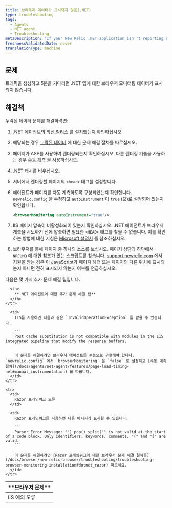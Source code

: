 ```yaml
---
title: 브라우저 데이터가 표시되지 않음(.NET)
type: troubleshooting
tags:
  - Agents
  - NET agent
  - Troubleshooting
metaDescription: 'If your New Relic .NET application isn''t reporting browser data, follow these troubleshooting procedures.'
freshnessValidatedDate: never
translationType: machine
---
```


## 문제

트래픽을 생성하고 5분을 기다리면 .NET 앱에 대한 브라우저 모니터링 데이터가 표시되지 않습니다.

## 해결책

누락된 데이터 문제를 해결하려면:

1. .NET 에이전트의 [최신 릴리스](/docs/releases/dotnet) 를 설치했는지 확인하십시오.

2. 해당되는 경우 [누락된 데이터](/docs/agents/net-agent/troubleshooting/no-data-appears-net) 에 대한 문제 해결 절차를 따르십시오.

3. 페이지가 ASP를 사용하여 렌더링되는지 확인하십시오. 다른 렌더링 기술을 사용하는 경우 [수동 계측](/docs/agents/net-agent/features/page-load-timing-net#manual_instrumentation) 을 사용하십시오.

4. .NET 캐시를 비우십시오.

5. 서버에서 렌더링할 페이지의 `<head>` 태그를 설정합니다.

6. 에이전트가 페이지를 자동 계측하도록 구성되었는지 확인합니다. `newrelic.config` 을 수정하고 `autoInstrument` 이 `true` (으)로 설정되어 있는지 확인합니다.

   ```xml
   <browserMonitoring autoInstrument="true"/>
   ```

7. IIS 페이지 압축이 비활성화되어 있는지 확인하십시오. .NET 에이전트가 브라우저 계측을 시도하기 전에 압축하면 필요한 `<HEAD>` 태그를 찾을 수 없습니다. 이를 확인하는 방법에 대한 지침은 [Microsoft 설명서](https://docs.microsoft.com/en-us/iis/configuration/system.webserver/httpcompression/) 를 참조하십시오.

8. 브라우저를 통해 페이지 중 하나의 소스를 보십시오. 페이지 상단과 하단에서 `NREUMQ` 에 대한 참조가 있는 스크립트를 찾습니다. [support.newrelic.com](https://support.newrelic.com) 에서 지원을 받는 경우 이 JavaScript가 페이지 헤더 또는 페이지의 다른 위치에 표시되는지 아니면 전혀 표시되지 않는지 여부를 언급하십시오.

다음은 몇 가지 추가 문제 해결 팁입니다.

<table>
  <thead>
    <tr>
      <th>
        **브라우저 문제**
      </th>

      <th>
        **.NET 에이전트에 대한 추가 문제 해결 팁**
      </th>
    </tr>
  </thead>

  <tbody>
    <tr>
      <td>
        IIS 예외 오류
      </td>

      <td>
        IIS를 사용하면 다음과 같은 `InvalidOperationException` 를 받을 수 있습니다.

        ```
        Post cache substitution is not compatible with modules in the IIS integrated pipeline that modify the response buffers.
        ```

        이 문제를 해결하려면 브라우저 에이전트를 수동으로 구현해야 합니다. `newrelic.config` 에서 `browserMonitoring` 을 `false` 로 설정하고 [수동 계측 절차](/docs/agents/net-agent/features/page-load-timing-net#manual_instrumentation) 를 따릅니다.
      </td>
    </tr>

    <tr>
      <td>
        Razor 프레임워크 오류
      </td>

      <td>
        Razor 프레임워크를 사용하면 다음 메시지가 표시될 수 있습니다.

        ```
        Parser Error Message: "").pop().split("" is not valid at the start of a code block. Only identifiers, keywords, comments, "(" and "{" are valid.
        ```

        이 문제를 해결하려면 [Razor 프레임워크에 대한 브라우저 문제 해결 절차를](/docs/browser/new-relic-browser/troubleshooting/troubleshooting-browser-monitoring-installation#dotnet_razor) 따르세요.
      </td>
    </tr>
  </tbody>
</table>